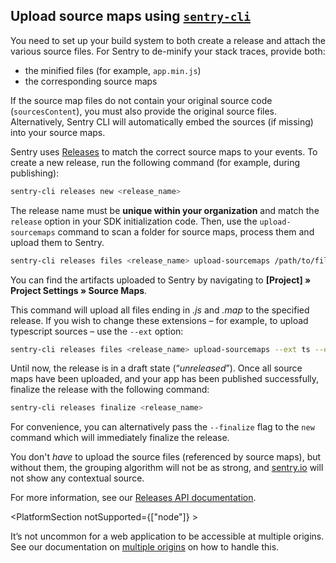 ## Upload source maps using [`sentry-cli`](/product/cli/)

You need to set up your build system to both create a release and attach the various source files. For Sentry to de-minify your stack traces, provide both:
- the minified files (for example, `app.min.js`)
- the corresponding source maps

If the source map files do not contain your original source code (`sourcesContent`), you must also provide the original source files. Alternatively, Sentry CLI will automatically embed the sources (if missing) into your source maps.

Sentry uses [Releases](/product/releases/) to match the correct source maps to your events. To create a new release, run the following command (for example, during publishing):

```bash
sentry-cli releases new <release_name>
```

<Note>

The release name must be **unique within your organization** and match the `release` option in your SDK initialization code. Then, use the `upload-sourcemaps` command to scan a folder for source maps, process them and upload them to Sentry.

</Note>

```bash
sentry-cli releases files <release_name> upload-sourcemaps /path/to/files
```

<Note>

You can find the artifacts uploaded to Sentry by navigating to **[Project] » Project Settings » Source Maps**.

</Note>

This command will upload all files ending in _.js_ and _.map_ to the specified release. If you wish to change these extensions – for example, to upload typescript sources – use the `--ext` option:

```bash
sentry-cli releases files <release_name> upload-sourcemaps --ext ts --ext map /path/to/files
```

Until now, the release is in a draft state (“_unreleased_”). Once all source maps have been uploaded, and your app has been published successfully, finalize the release with the following command:

```bash
sentry-cli releases finalize <release_name>
```

For convenience, you can alternatively pass the `--finalize` flag to the `new` command which will immediately finalize the release.

You don't _have_ to upload the source files (referenced by source maps), but without them, the grouping algorithm will not be as strong, and [sentry.io](https://sentry.io) will not show any contextual source.

For more information, see our [Releases API documentation](/api/releases/).

<PlatformSection notSupported={["node"]} >

It’s not uncommon for a web application to be accessible at multiple origins. See our documentation on [multiple origins](../../uploading/multiple-origins/) on how to handle this.

</PlatformSection>
